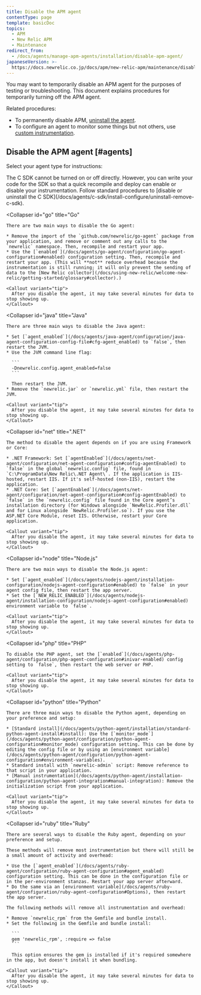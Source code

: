 ```yaml
---
title: Disable the APM agent
contentType: page
template: basicDoc
topics:
  - APM
  - New Relic APM
  - Maintenance
redirect_from:
  - /docs/agents/manage-apm-agents/installation/disable-apm-agent/
japaneseVersion: >-
  https://docs.newrelic.co.jp/docs/apm/new-relic-apm/maintenance/disable-apm-agent
---
```


You may want to temporarily disable an APM agent for the purposes of testing or troubleshooting. This document explains procedures for temporarily turning off the APM agent.

Related procedures:

* To permanently disable APM, [uninstall the agent](/docs/agents/manage-apm-agents/installation/uninstall-agent).
* To configure an agent to monitor some things but not others, use [custom instrumentation](/docs/agents/manage-apm-agents/agent-data/custom-instrumentation).

## Disable the APM agent [#agents]

Select your agent type for instructions:

<CollapserGroup>
  <Collapser
    id="c-sdk"
    title="C SDK"
  >
    The C SDK cannot be turned on or off directly. However, you can write your code for the SDK so that a quick recompile and deploy can enable or disable your instrumentation. Follow standard procedures to [disable or uninstall the C SDK](/docs/agents/c-sdk/install-configure/uninstall-remove-c-sdk).
  </Collapser>

  <Collapser
    id="go"
    title="Go"
  >
    There are two main ways to disable the Go agent:

    * Remove the import of the `github.com/newrelic/go-agent` package from your application, and remove or comment out any calls to the `newrelic` namespace. Then, recompile and restart your app.
    * Use the [`enabled`](/docs/agents/go-agent/configuration/go-agent-configuration#enabled) configuration setting. Then, recompile and restart your app. (This will **not** reduce overhead because the instrumentation is still running; it will only prevent the sending of data to the [New Relic collector](/docs/using-new-relic/welcome-new-relic/getting-started/glossary#collector).)

    <Callout variant="tip">
      After you disable the agent, it may take several minutes for data to stop showing up.
    </Callout>
  </Collapser>

  <Collapser
    id="java"
    title="Java"
  >
    There are three main ways to disable the Java agent:

    * Set [`agent_enabled`](/docs/agents/java-agent/configuration/java-agent-configuration-config-file#cfg-agent_enabled) to `false`, then restart the JVM.
    * Use the JVM command line flag:

      ```
      -Dnewrelic.config.agent_enabled=false
      ```

      Then restart the JVM.
    * Remove the `newrelic.jar` or `newrelic.yml` file, then restart the JVM.

    <Callout variant="tip">
      After you disable the agent, it may take several minutes for data to stop showing up.
    </Callout>
  </Collapser>

  <Collapser
    id="net"
    title=".NET"
  >
    The method to disable the agent depends on if you are using Framework or Core:

    * .NET Framework: Set [`agentEnabled`](/docs/agents/net-agent/configuration/net-agent-configuration#config-agentEnabled) to `false` in the global `newrelic.config` file, found in `C:\ProgramData\New Relic\.NET Agent\`. If the application is IIS-hosted, restart IIS. If it's self-hosted (non-IIS), restart the application.
    * .NET Core: Set [`agentEnabled`](/docs/agents/net-agent/configuration/net-agent-configuration#config-agentEnabled) to `false` in the `newrelic.config` file found in the Core agent’s installation directory (for Windows alongside `NewRelic.Profiler.dll` and for Linux alongside `NewRelic.Profiler.so`). If you use the ASP.NET Core Module, reset IIS. Otherwise, restart your Core application.

    <Callout variant="tip">
      After you disable the agent, it may take several minutes for data to stop showing up.
    </Callout>
  </Collapser>

  <Collapser
    id="node"
    title="Node.js"
  >
    There are two main ways to disable the Node.js agent:

    * Set [`agent_enabled`](/docs/agents/nodejs-agent/installation-configuration/nodejs-agent-configuration#enabled) to `false` in your agent config file, then restart the app server.
    * Set the [`NEW_RELIC_ENABLED`](/docs/agents/nodejs-agent/installation-configuration/nodejs-agent-configuration#enabled) environment variable to `false`.

    <Callout variant="tip">
      After you disable the agent, it may take several minutes for data to stop showing up.
    </Callout>
  </Collapser>

  <Collapser
    id="php"
    title="PHP"
  >
    To disable the PHP agent, set the [`enabled`](/docs/agents/php-agent/configuration/php-agent-configuration#inivar-enabled) config setting to `false`, then restart the web server or PHP.

    <Callout variant="tip">
      After you disable the agent, it may take several minutes for data to stop showing up.
    </Callout>
  </Collapser>

  <Collapser
    id="python"
    title="Python"
  >
    There are three main ways to disable the Python agent, depending on your preference and setup:

    * [Standard install](/docs/agents/python-agent/installation/standard-python-agent-install#install): Use the [`monitor_mode`](/docs/agents/python-agent/configuration/python-agent-configuration#monitor_mode) configuration setting. This can be done by editing the config file or by using an [environment variable](/docs/agents/python-agent/configuration/python-agent-configuration#environment-variables).
    * Standard install with `newrelic-admin` script: Remove reference to that script in your application.
    * [Manual instrumentation](/docs/agents/python-agent/installation-configuration/python-agent-integration#manual-integration): Remove the initialization script from your application.

    <Callout variant="tip">
      After you disable the agent, it may take several minutes for data to stop showing up.
    </Callout>
  </Collapser>

  <Collapser
    id="ruby"
    title="Ruby"
  >
    There are several ways to disable the Ruby agent, depending on your preference and setup.

    These methods will remove most instrumentation but there will still be a small amount of activity and overhead:

    * Use the [`agent_enabled`](/docs/agents/ruby-agent/configuration/ruby-agent-configuration#agent_enabled) configuration setting. This can be done in the configuration file or in the per-environment stanzas. Restart your app server afterward.
    * Do the same via an [environment variable](/docs/agents/ruby-agent/configuration/ruby-agent-configuration#Options), then restart the app server.

    The following methods will remove all instrumentation and overhead:

    * Remove `newrelic_rpm` from the Gemfile and bundle install.
    * Set the following in the Gemfile and bundle install:

      ```
      gem 'newrelic_rpm', :require => false
      ```

      This option ensures the gem is installed if it's required somewhere in the app, but doesn't install it when bundling.

    <Callout variant="tip">
      After you disable the agent, it may take several minutes for data to stop showing up.
    </Callout>
  </Collapser>
</CollapserGroup>

